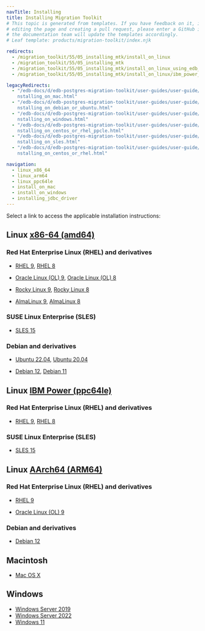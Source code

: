 ```yaml
---
navTitle: Installing
title: Installing Migration Toolkit
# This topic is generated from templates. If you have feedback on it, instead of
# editing the page and creating a pull request, please enter a GitHub issue and
# the documentation team will update the templates accordingly.
# Leaf template: products/migration-toolkit/index.njk

redirects:
  - /migration_toolkit/55/05_installing_mtk/install_on_linux
  - /migration_toolkit/55/05_installing_mtk
  - /migration_toolkit/55/05_installing_mtk/install_on_linux_using_edb_repo/03_mtk55_rhel7_x86/
  - /migration_toolkit/55/05_installing_mtk/install_on_linux/ibm_power_ppc64le/11_mtk55_sles15_ppcle/

legacyRedirects:
  - "/edb-docs/d/edb-postgres-migration-toolkit/user-guides/user-guide/55.0.0/i\
    nstalling_on_mac.html"
  - "/edb-docs/d/edb-postgres-migration-toolkit/user-guides/user-guide/55.0.0/i\
    nstalling_on_debian_or_ubuntu.html"
  - "/edb-docs/d/edb-postgres-migration-toolkit/user-guides/user-guide/55.0.0/i\
    nstalling_on_windows.html"
  - "/edb-docs/d/edb-postgres-migration-toolkit/user-guides/user-guide/55.0.0/i\
    nstalling_on_centos_or_rhel_ppcle.html"
  - "/edb-docs/d/edb-postgres-migration-toolkit/user-guides/user-guide/55.0.0/i\
    nstalling_on_sles.html"
  - "/edb-docs/d/edb-postgres-migration-toolkit/user-guides/user-guide/55.0.0/i\
    nstalling_on_centos_or_rhel.html"

navigation:
  - linux_x86_64
  - linux_arm64
  - linux_ppc64le
  - install_on_mac
  - install_on_windows
  - installing_jdbc_driver
---
```


Select a link to access the applicable installation instructions:

## Linux [x86-64 (amd64)](linux_x86_64)

### Red Hat Enterprise Linux (RHEL) and derivatives

- [RHEL 9](linux_x86_64/mtk_rhel_9), [RHEL 8](linux_x86_64/mtk_rhel_8)

- [Oracle Linux (OL) 9](linux_x86_64/mtk_rhel_9), [Oracle Linux (OL) 8](linux_x86_64/mtk_rhel_8)

- [Rocky Linux 9](linux_x86_64/mtk_other_linux_9), [Rocky Linux 8](linux_x86_64/mtk_other_linux_8)

- [AlmaLinux 9](linux_x86_64/mtk_other_linux_9), [AlmaLinux 8](linux_x86_64/mtk_other_linux_8)

### SUSE Linux Enterprise (SLES)

- [SLES 15](linux_x86_64/mtk_sles_15)

### Debian and derivatives

- [Ubuntu 22.04](linux_x86_64/mtk_ubuntu_22), [Ubuntu 20.04](linux_x86_64/mtk_ubuntu_20)

- [Debian 12](linux_x86_64/mtk_debian_12), [Debian 11](linux_x86_64/mtk_debian_11)

## Linux [IBM Power (ppc64le)](linux_ppc64le)

### Red Hat Enterprise Linux (RHEL) and derivatives

- [RHEL 9](linux_ppc64le/mtk_rhel_9), [RHEL 8](linux_ppc64le/mtk_rhel_8)

### SUSE Linux Enterprise (SLES)

- [SLES 15](linux_ppc64le/mtk_sles_15)

## Linux [AArch64 (ARM64)](linux_arm64)

### Red Hat Enterprise Linux (RHEL) and derivatives

- [RHEL 9](linux_arm64/mtk_rhel_9)

- [Oracle Linux (OL) 9](linux_arm64/mtk_rhel_9)

### Debian and derivatives

- [Debian 12](linux_arm64/mtk_debian_12)

## Macintosh

- [Mac OS X](macos)

## Windows

- [Windows Server 2019](windows)
- [Windows Server 2022](windows)
- [Windows 11](windows)
